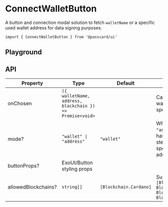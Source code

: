 
<Title description="A button and connection modal solution.">ConnectWalletButton</Title>

# ConnectWalletButton

A button and connection modal solution to fetch `walletName` or a specific used wallet address for data signing purposes.

```tsx
import { ConnectWalletButton } from '@passcard/ui'
```

## Playground


<ExampleConnectWalletButton />

## API

| Property            | Type                                                     | Default                | Description                                                                                       |
| ------------------- | -------------------------------------------------------- | ---------------------- | ------------------------------------------------------------------------------------------------- |
| onChosen            | `({ walletName, address, blockchain }) => Promise<void>` |                        | Callback to get the walletName or a specific address.                                             |
| mode?               | `"wallet" \| "address"`                                  | `"wallet"`             | When set to `"address"`, the flow has an additional step to select a specific used address.       |
| buttonProps?        | ExoUI/Button styling props                               |                        |
| allowedBlockchains? | `string[]`                                               | `[Blockchain.Cardano]` | Supported values: `[Blockchain.Cardano, Blockchain.Mina, Blockchain.Ethereum, Blockchain.Solana]` |

